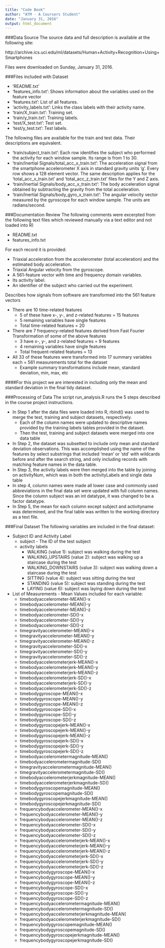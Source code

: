 ```yaml
---
title: "Code Book"
author: "ATM - A Coursers Student"
date: "January 31, 2016"
output: html_document
---
```


###Data Source
The source data and full description is available at the following site:

http://archive.ics.uci.edu/ml/datasets/Human+Activity+Recognition+Using+Smartphones

Files were downloaded on Sunday, January 31, 2016.

###Files included with Dataset

* 'README.txt'
* 'features_info.txt': Shows information about the variables used on the feature vector
* 'features.txt': List of all features.
* 'activity_labels.txt': Links the class labels with their activity name.
* 'train/X_train.txt': Training set.
* 'train/y_train.txt': Training labels.
* 'test/X_test.txt': Test set.
- 'test/y_test.txt': Test labels.

The following files are available for the train and test data. Their descriptions are equivalent. 

* 'train/subject_train.txt': Each row identifies the subject who performed the activity for each window sample. Its range is from 1 to 30. 
* 'train/Inertial Signals/total_acc_x_train.txt': The acceleration signal from the smartphone accelerometer X axis in standard gravity units 'g'. Every row shows a 128 element vector. The same description applies for the 'total_acc_x_train.txt' and 'total_acc_z_train.txt' files for the Y and Z axis. 
* 'train/Inertial Signals/body_acc_x_train.txt': The body acceleration signal obtained by subtracting the gravity from the total acceleration. 
* 'train/Inertial Signals/body_gyro_x_train.txt': The angular velocity vector measured by the gyroscope for each window sample. The units are radians/second. 


###Documentation Review 
The following comments were excerpted from the following text files which reviewed manually via a text editor and not loaded into R)

  * README.txt
  * features_info.txt

For each record it is provided:
  
- Triaxial acceleration from the accelerometer (total acceleration) and the estimated body acceleration.
- Triaxial Angular velocity from the gyroscope. 
- A 561-feature vector with time and frequency domain variables. 
- Its activity label. 
- An identifier of the subject who carried out the experiment.

Describes how signals from software are transformed into the 561 feature vectors

* There are 10 time-related features
    * 5 of these have x-, y-, and z-related features = 15 features
    * 5 remaining variables have single features
    * Total time-related features = 20
* There are 7 frequency-related features derived from Fast Fourier Transformation of some of the above features
    * 3 have x-, y-, and z-related features = 9 features
    * 4 remaining variables have single features
    * Total frequent-related features = 13
* All 33 of these features were transformed into 17 summary variables each = 561 measurements total for the dataset
    * Example summary transformations include mean, standard deviation, min, max, etc

####For this project we are interested in including only the mean and standard deviation in the final tidy dataset.


###Processing of Data
The script run_analysis.R runs the 5 steps described in the course project instructions. 

* In Step 1 after the data files were loaded into R, rbind() was used to merge the test, training and subject datasets, respectively.  
    * Each of the column names were updated to descriptive names provided by the training labels tables provided in the dataset.  
    * Then the test, training and subject datasets were merged into one data table
* In Step 2, the dataset was subsetted to include only mean and standard deviation observations. This was accomplished using the name of the features by select substrings that included 'mean' or 'std' with wildcards before and after the search string, and only including records with matching feature names in the data table.
* In Step 3, the activity labels were then merged into the table by joining on activityNum, which was in both the activityLabels and single data table
* In step 4, column names were made all lower case and commonly used abbreviations in the final data set were updated with full column names.  Since the column subject was an int datatype, it was changed to be a factor datatype.
* In Step 5, the mean for each column except subject and activityname was determined, and the final table was written to the working directory as a text file.


###Final Dataset
The following variables are included in the final dataset:

* Subject ID and Activity Label
    * subject - The ID of the test subject
    * activity labels
        * WALKING (value 1): subject was walking during the test
        * WALKING_UPSTAIRS (value 2): subject was walking up a staircase during the test
        * WALKING_DOWNSTAIRS (value 3): subject was walking down a staircase during the test
        * SITTING (value 4): subject was sitting during the test
        * STANDING (value 5): subject was standing during the test
        * LAYING (value 6): subject was laying down during the test

* List of Measurements - Mean Values included for each variable:
    * timebodyaccelerometer-MEAN()-x 
    * timebodyaccelerometer-MEAN()-y
    * timebodyaccelerometer-MEAN()-z  
    * timebodyaccelerometer-SD()-x  
    * timebodyaccelerometer-SD()-y      
    * timebodyaccelerometer-SD()-z  
    * timegravityaccelerometer-MEAN()-x 
    * timegravityaccelerometer-MEAN()-y      
    * timegravityaccelerometer-MEAN()-z     
    * timegravityaccelerometer-SD()-x     
    * timegravityaccelerometer-SD()-y       
    * timegravityaccelerometer-SD()-z     
    * timebodyaccelerometerjerk-MEAN()-x      
    * timebodyaccelerometerjerk-MEAN()-y       
    * timebodyaccelerometerjerk-MEAN()-z    
    * timebodyaccelerometerjerk-SD()-x      
    * timebodyaccelerometerjerk-SD()-y      
    * timebodyaccelerometerjerk-SD()-z         
    * timebodygyroscope-MEAN()-x          
    * timebodygyroscope-MEAN()-y         
    * timebodygyroscope-MEAN()-z                
    * timebodygyroscope-SD()-x              
    * timebodygyroscope-SD()-y           
    * timebodygyroscope-SD()-z             
    * timebodygyroscopejerk-MEAN()-x       
    * timebodygyroscopejerk-MEAN()-y       
    * timebodygyroscopejerk-MEAN()-z         
    * timebodygyroscopejerk-SD()-x          
    * timebodygyroscopejerk-SD()-y           
    * timebodygyroscopejerk-SD()-z          
    * timebodyaccelerometermagnitude-MEAN()      
    * timebodyaccelerometermagnitude-SD()     
    * timegravityaccelerometermagnitude-MEAN()   
    * timegravityaccelerometermagnitude-SD()      
    * timebodyaccelerometerjerkmagnitude-MEAN()   
    * timebodyaccelerometerjerkmagnitude-SD()     
    * timebodygyroscopemagnitude-MEAN()       
    * timebodygyroscopemagnitude-SD()        
    * timebodygyroscopejerkmagnitude-MEAN()        
    * timebodygyroscopejerkmagnitude-SD()   
    * frequencybodyaccelerometer-MEAN()-x      
    * frequencybodyaccelerometer-MEAN()-y     
    * frequencybodyaccelerometer-MEAN()-z    
    * frequencybodyaccelerometer-SD()-x          
    * frequencybodyaccelerometer-SD()-y        
    * frequencybodyaccelerometer-SD()-z     
    * frequencybodyaccelerometerjerk-MEAN()-x   
    * frequencybodyaccelerometerjerk-MEAN()-y    
    * frequencybodyaccelerometerjerk-MEAN()-z       
    * frequencybodyaccelerometerjerk-SD()-x       
    * frequencybodyaccelerometerjerk-SD()-y         
    * frequencybodyaccelerometerjerk-SD()-z       
    * frequencybodygyroscope-MEAN()-x          
    * frequencybodygyroscope-MEAN()-y            
    * frequencybodygyroscope-MEAN()-z           
    * frequencybodygyroscope-SD()-x           
    * frequencybodygyroscope-SD()-y         
    * frequencybodygyroscope-SD()-z          
    * frequencybodyaccelerometermagnitude-MEAN()   
    * frequencybodyaccelerometermagnitude-SD()   
    * frequencybodyaccelerometerjerkmagnitude-MEAN(
    * frequencybodyaccelerometerjerkmagnitude-SD() 
    * frequencybodygyroscopemagnitude-MEAN()    
    * frequencybodygyroscopemagnitude-SD()     
    * frequencybodygyroscopejerkmagnitude-MEAN()  
    * frequencybodygyroscopejerkmagnitude-SD()   










